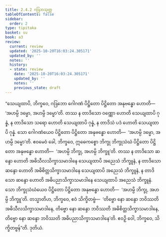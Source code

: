 ```yaml
---
title: 2.4.2 ဂဒြဘသုတ္တ
tableOfContents: false
sidebar:
  order: 2
type: tipitaka
basket: su
book: a3
review:
  current: review
  updated: '2025-10-20T16:03:24.305171'
  updated_by: ''
  notes: ''
  history:
  - state: review
    date: '2025-10-20T16:03:24.305171'
    updated_by: ''
    notes: ''
    previous_state: draft
---
```



<DynamicBreadcrumb />


<ReviewStatus review={frontmatter.review} showDetails={true} />

<HypothesisAnnotation frontmatter={frontmatter} />

<Division number="83" book="a3" e="ch" v="15" p="230">

<Paragraph number="728" book="a3">
“သေယျထာပိ, ဘိက္ခဝေ, ဂဒြဘော ဂေါဂဏံ ပိဋ္ဌိတော ပိဋ္ဌိတော အနုဗန္ဓော ဟောတိ—  ‘အဟမ္ပိ ဒမ္မော, အဟမ္ပိ ဒမ္မော’တိ. တဿ န တာဒိသော ဝဏ္ဏော ဟောတိ သေယျထာပိ ဂုန္နံ, န တာဒိသော သရော ဟောတိ သေယျထာပိ ဂုန္နံ, န တာဒိသံ ပဒံ ဟောတိ သေယျထာပိ ဂုန္နံ. သော ဂေါဂဏံယေဝ ပိဋ္ဌိတော ပိဋ္ဌိတော အနုဗန္ဓော ဟောတိ—  ‘အဟမ္ပိ ဒမ္မော, အဟမ္ပိ ဒမ္မော’တိ.
</Paragraph>

<Paragraph number="729" book="a3">
ဧဝမေဝံ ခေါ, ဘိက္ခဝေ, ဣဓေကစ္စော ဘိက္ခု ဘိက္ခုသံဃံ ပိဋ္ဌိတော ပိဋ္ဌိတော အနုဗန္ဓော ဟောတိ—  ‘အဟမ္ပိ ဘိက္ခု, အဟမ္ပိ ဘိက္ခူ’တိ. တဿ န တာဒိသော ဆန္ဒော ဟောတိ အဓိသီလသိက္ခာသမာဒါနေ သေယျထာပိ အညေသံ ဘိက္ခူနံ, န တာဒိသော ဆန္ဒော ဟောတိ အဓိစိတ္တသိက္ခာသမာဒါနေ သေယျထာပိ အညေသံ ဘိက္ခူနံ, န တာဒိသော ဆန္ဒော ဟောတိ အဓိပညာသိက္ခာသမာဒါနေ သေယျထာပိ အညေသံ ဘိက္ခူနံ. သော ဘိက္ခုသံဃံယေဝ ပိဋ္ဌိတော ပိဋ္ဌိတော အနုဗန္ဓော ဟောတိ—  ‘အဟမ္ပိ ဘိက္ခု, အဟမ္ပိ ဘိက္ခူ’တိ.
</Paragraph>

<Paragraph number="730" book="a3">
တသ္မာတိဟ, ဘိက္ခဝေ, ဧဝံ သိက္ခိတဗ္ဗံ—  ‘တိဗ္ဗော နော ဆန္ဒော ဘဝိဿတိ အဓိသီလသိက္ခာသမာဒါနေ, တိဗ္ဗော နော ဆန္ဒော ဘဝိဿတိ အဓိစိတ္တသိက္ခာသမာဒါနေ, တိဗ္ဗော နော ဆန္ဒော ဘဝိဿတိ အဓိပညာသိက္ခာသမာဒါနေ’တိ. ဧဝဉှိ ဝေါ, ဘိက္ခဝေ, သိက္ခိတဗ္ဗန်”တိ.

</Paragraph>
</Division>

<Paragraph number="731" type="center" book="a3">
ဒုတိယံ.
</Paragraph>